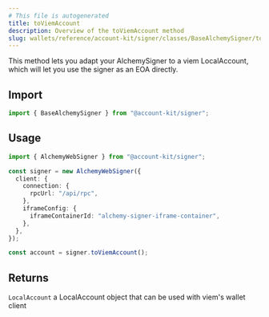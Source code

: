 ```yaml
---
# This file is autogenerated
title: toViemAccount
description: Overview of the toViemAccount method
slug: wallets/reference/account-kit/signer/classes/BaseAlchemySigner/toViemAccount
---
```


This method lets you adapt your AlchemySigner to a viem LocalAccount, which
will let you use the signer as an EOA directly.

## Import

```ts
import { BaseAlchemySigner } from "@account-kit/signer";
```

## Usage

```ts
import { AlchemyWebSigner } from "@account-kit/signer";

const signer = new AlchemyWebSigner({
  client: {
    connection: {
      rpcUrl: "/api/rpc",
    },
    iframeConfig: {
      iframeContainerId: "alchemy-signer-iframe-container",
    },
  },
});

const account = signer.toViemAccount();
```

## Returns

`LocalAccount`
a LocalAccount object that can be used with viem's wallet client
